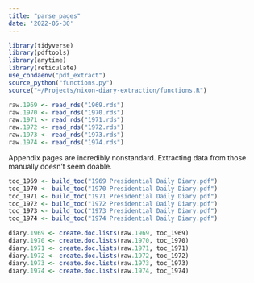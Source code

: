 ```yaml
---
title: "parse_pages"
date: '2022-05-30'
---
```


```r
library(tidyverse)
library(pdftools)
library(anytime)
library(reticulate)
use_condaenv("pdf_extract")
source_python("functions.py")
source("~/Projects/nixon-diary-extraction/functions.R")
```

```r
raw.1969 <- read_rds("1969.rds")
raw.1970 <- read_rds("1970.rds")
raw.1971 <- read_rds("1971.rds")
raw.1972 <- read_rds("1972.rds")
raw.1973 <- read_rds("1973.rds")
raw.1974 <- read_rds("1974.rds")
```

Appendix pages are incredibly nonstandard. Extracting data from those manually doesn't seem doable.


```r
toc_1969 <- build_toc("1969 Presidential Daily Diary.pdf")
toc_1970 <- build_toc("1970 Presidential Daily Diary.pdf")
toc_1971 <- build_toc("1971 Presidential Daily Diary.pdf")
toc_1972 <- build_toc("1972 Presidential Daily Diary.pdf")
toc_1973 <- build_toc("1973 Presidential Daily Diary.pdf")
toc_1974 <- build_toc("1974 Presidential Daily Diary.pdf")
```


```r
diary.1969 <- create.doc.lists(raw.1969, toc_1969)
diary.1970 <- create.doc.lists(raw.1970, toc_1970)
diary.1971 <- create.doc.lists(raw.1971, toc_1971)
diary.1972 <- create.doc.lists(raw.1972, toc_1972)
diary.1973 <- create.doc.lists(raw.1973, toc_1973)
diary.1974 <- create.doc.lists(raw.1974, toc_1974)
```

